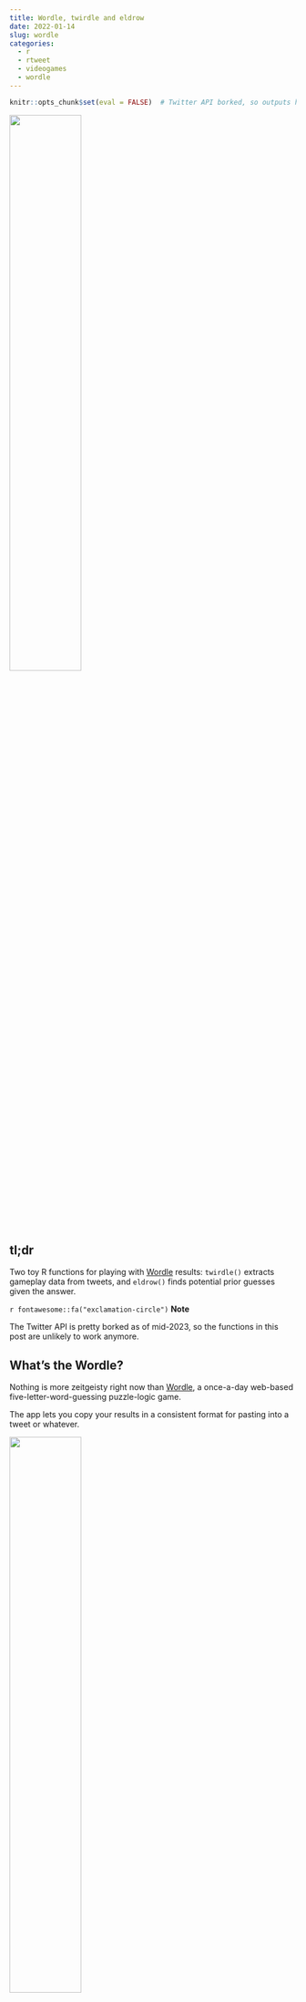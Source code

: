 ```yaml
---
title: Wordle, twirdle and eldrow
date: 2022-01-14
slug: wordle
categories:
  - r
  - rtweet
  - videogames
  - wordle
---
```


```r
knitr::opts_chunk$set(eval = FALSE)  # Twitter API borked, so outputs hardcoded
```

![](resources/werdz.png){fig-alt="Five green squares containing the letters w, e, r, d and z in fancy comic sans." width="50%"}

## tl;dr

Two toy R functions for playing with [Wordle](https://www.powerlanguage.co.uk/wordle/) results: `twirdle()` extracts gameplay data from tweets, and `eldrow()` finds potential prior guesses given the answer.

<div class="tip"> `r fontawesome::fa("exclamation-circle")` <b>Note</b>

The Twitter API is pretty borked as of mid-2023, so the functions in this post are unlikely to work anymore.

</div>

## What's the Wordle?

Nothing is more zeitgeisty right now than [Wordle](https://www.powerlanguage.co.uk/wordle/), a once-a-day web-based five-letter-word-guessing puzzle-logic game.

The app lets you copy your results in a consistent format for pasting into a tweet or whatever. 

![](resources/wordle-result.png){fig-alt="An example results output from Wordle edition 209 that took three attempts. The first row of coloured square emojis is the first guess, showing a letter in the wrong place (yellow) and one in the right place (green). The second guess has two in the wrong place and one correct. The last line shows victory. The black emojis show incorrect guesses." width="50%"}

It begins with a string of meta information, 'Wordle X Y/Z', where X is the edition number, Y is the attempts taken and Z is the maximum allowed guesses. Then there's a grid of coloured emoji squares, where each row represents a guessed word and each emoji a letter.

Green emojis (orange in colorblind mode) represent a letter in the correct place, yellow (blue in colorblind mode) in the wrong place and white for an incorrect letter (or black if playing in dark mode). The emojis obscure your guesses so that people can see how well you did without spoiling the answer.

Folks have already put together some neat R tools, like solvers and ways to play in the console or in other languages. See [mikefc's {wordle} R package](https://github.com/coolbutuseless/wordle) and [Pachá's Shiny app](https://pacha.dev/blog/2022/01/14/shinywordle-a-shiny-app-to-solve-the-game-worldle-and-the-power-of-regular-expressions/), for example. 

## Wordle up

Surprise: I haven't actually played the game.[^manipulate]

But that didn't stop me from writing a couple of modest functions to practice my regex and base-R skills: `twirdle()` and `eldrow()`.[^fndd] 

As ever, I can call them 'toy' functions and get away without proper error-checking and code optimisation.

### twirdle

The consistent Wordle template makes it straightforward to extract people's results from tweets. I've made the `twirdle()` function to do this.[^twitter]

`twirdle()` makes use of regular expressions and functions like `regmatches()` and `regexpr()` to extract: 

* the Wordle `edition` number, e.g. '206'
* the `attempt`s required, e.g. '4', but also failures symbolised with 'X'
* the maximum `allowed` attempts (`max`), i.e. '6'
* whether the user was playing in light or dark `mode`
* whether the user was using `colorblind` mode
* a string of characters representing the emoji `grid`, e.g. `"YG----G-GYGGGGG"`, to symbolise a correct guess (i.e. a `G`reen emoji), a correct letter but in the wrong place (i.e. `Y`ellow), and a miss (`-`)
* the tweet `status_id` so you can visit the original tweets

#### Code

<details><summary>Click for the full `twirdle()` function definition</summary>
```r
twirdle <- function(tweets) {
  
  g   <- "\U1F7E9"
  o   <- "\U1F7E7"
  y   <- "\U1F7E8"
  blu <- "\U1F7E6"
  bla <- "\U2B1B"
  w   <- "\U2B1C"
  
  rx_all   <- paste(g, o, y, blu, bla, w, sep = "|")
  rx_right <- paste(g, o, sep = "|")
  rx_place <- paste(y, blu, sep = "|")
  rx_wrong <- paste(bla, w, sep = "|")
  rx_color <- paste(o, blu, sep = "|")

  tweets$meta <- regexpr(
    "Wordle \\d{1,} [\\d{1}|X]/\\d{1}",
    tweets$text,
    perl = TRUE
  )
  
  tweets$meta <- setNames(
    tweets$meta, 
    ifelse(tweets$meta < 0, FALSE, TRUE)
  )
  
  tweets$meta <- ifelse(
    names(tweets$meta),
    regmatches(tweets$text, tweets$meta),
    NA_character_
  )
  
  tweets <- tweets[!is.na(tweets$meta), ]
  
  tweets$edition <- as.numeric(
    regmatches(
      tweets$meta, 
      regexpr("\\d{1,}", tweets$meta)
    )
  )
  
  tweets$attempts <- regmatches(
    tweets$meta,
    regexpr("[\\d{1}|X](?=/)", tweets$meta, perl = TRUE)
  )
  
  tweets$attempts <- ifelse(
    tweets$attempts == "X",
    NA_character_,
    tweets$attempts
  )
  
  tweets$attempts <- as.numeric(tweets$attempts)
  
  tweets$allowed <- as.numeric(
    regmatches(
      tweets$meta, 
      regexpr("(?<=/)\\d{1}", tweets$meta, perl = TRUE)
    )
  )
  
  tweets$grid <- regmatches(
    tweets$text, 
    gregexpr(rx_all, tweets$text) 
  )
  
  tweets$grid <- lapply(
    tweets$grid, 
    function(x) paste(x, collapse = "")
  )
  
  tweets$colorblind <- ifelse(
    grepl(rx_color, tweets$grid), TRUE, FALSE
  )
  
  tweets$mode <- ifelse(
    grepl(bla, tweets$grid), "dark",
    ifelse(grepl(w, tweets$grid), "light", "unknown")
  )
  
  tweets$grid <- gsub(rx_right, "G", tweets$grid)
  tweets$grid <- gsub(rx_place, "Y", tweets$grid)
  tweets$grid <- gsub(rx_wrong, "-", tweets$grid)
  
  tweets[, c("edition", "attempts", "allowed", "mode",
             "colorblind", "grid", "status_id")]
  
}
```
</details>

I also put the code for the function [in a GitHub Gist](https://gist.github.com/matt-dray/996d066ead78acfaca47c0d37b966e8a).

#### Example

To give an example of `twirdle()` in action, let's first grab a small number of tweets using [the {rtweet} package by Mike Kearney](https://docs.ropensci.org/rtweet/). I think it's best to supply the query string of `search_tweets()` with the word 'Wordle' and at least one white or black emoji (signifying an incorrect letter).[^query]

```r
tweets <- rtweet::search_tweets(
  q = "Wordle \U2B1B OR \U2B1C",
  n = 10,  # return 10 tweets
  include_rts = FALSE  # no retweets
)
```

And now we can pass the returned dataframe of tweets to `twirdle()`. It outputs a row per tweet, but there may be fewer tweets than we asked for because the content doesn't conform to the output provided by Wordle. Sometimes people add their own comments into the results, disrupting the expected format. There's also a Spanish version that has '(ES)' in the meta information that we're going to exclude for our purposes.

Note that anyone who didn't complete the puzzle in six tries gets a score of 'X/6', which is returned as `NA_real_` in the `attempts` column.

```r
twirdle(tweets)
```
```
# A tibble: 7 × 7
  edition attempts allowed mode  colorblind grid                 status_id      
    <dbl>    <dbl>   <dbl> <chr> <lgl>      <chr>                <chr>          
1     213        5       6 light FALSE      GY--YGGG--GGG--GGG-… 14834445690229…
2     213        3       6 dark  FALSE      Y-----YY--GGGGG      14834445680161…
3     213        6       6 dark  FALSE      --Y-----YG-G--G--G-… 14834445678988…
4     213        6       6 light FALSE      -----Y------Y-G-G--… 14834445674540…
5     213       NA       6 light FALSE      ---Y---G-YGGG--GGG-… 14834445662083…
6     213        5       6 dark  FALSE      -G------YYGGG--GGG-… 14834445661120…
7     213        3       6 dark  FALSE      ----Y--GY--GG--GGG-… 14834445648075…
```

You could use this to do a number of things, like calculate the mean number of attempts for each day's puzzle, look for guess patterns at scale, or maybe see whether dark-mode users are more skilled than light-mode users.

### eldrow

Of course, the whole purpose of sharing an encoded emoji grid is to prevent spoilers. No-one reading your result can see the answer or your guesses.

But, if you do know the answer, could you backwards-engineer prior guesses from the emoji grid? 

Introducing `eldrow()`,[^backwards] which does exactly this with some help from [mikefc's {wordle} package](https://github.com/coolbutuseless/wordle) for filtering from the Wordle wordlist.[^cbu]

You pass to it the `answer` and the encoding of the last `guess` in the form `"Y-GY-"`. As per the `twirdle()` output, the characters `G`, `Y` and `-` refer to a letter in the right place, wrong place, or not in the word. The function returns a vector of all the possible words given the `guess` and the `answer`.

One thing it doesn't deal with is whether people are playing in 'hard mode', where 'any revealed hints must be used in subsequent guesses'. I think you could infer if someone was playing this way, but you could never be completely sure.

#### Code

<details><summary>Click for the full `eldrow()` definition</summary>
```r
eldrow <- function(guess, answer, words = wordle::wordle_dict){
  
  answer <- tolower(answer)
  guess <- toupper(guess)
  
  guess_chars <- strsplit(guess, "")[[1]]
  answer_chars <- strsplit(answer, "")[[1]]
  
  exact <- ifelse(guess_chars == "G", answer_chars, ".") |>
    paste0(collapse = "")
  
  wrong_spot <- gsub(
    "\\.", "", ifelse(guess_chars == "Y", answer_chars, ".")
  )
  
  exact_chars <- regmatches(exact, gregexpr("\\w", exact))[[1]]
  correct_chars_table <- table(
    c(exact_chars, wrong_spot[wrong_spot != ""])
  )
  min_count <- as.vector(correct_chars_table)
  names(min_count) <- names(correct_chars_table)
  
  possibles <- wordle::filter_words(
    words, exact, wrong_spot, min_count, min_count
  )
  
  possibles <- possibles[which(possibles != answer)]
  possibles[order(possibles)]
  
}
```
</details>

I also put the code for this [in a GitHub Gist](https://gist.github.com/matt-dray/fe1f236f21abe7d2e4b2a594d5b207e1).

#### Example

So, let's say someone took three attempts at the word 'shirt'[^shirt] and their first and second guesses gave encodings of `"YGG--"` then `"-GGG-"`.

We can start by passing the answer and the encoding for the prior guess.

```r
guess_2 <- eldrow(guess = "-GGG-", answer = "shirt")
guess_2
```
```
 [1] "chirk" "chirl" "chirm" "chiro" "chirp" "chirt" "chiru" "shire" "shirk"
[10] "shirs" "third" "thirl" "whirl" "whirs"
```

Okay, so logicically they could have guessed any of these 14 options before their final, correct guess.

Naturally, we can extrapolate one step further back and infer the earlier potential guesses.

You can iterate over these 14 possible words as the `answer` argument to `eldrow()`, setting the `guess` argument to the encoding for the previous attempt (i.e. `"YGG--"` was the first guess in our example).

```r
guesses_1_2 <- lapply(
  guess_2,
  \(x) eldrow("YGG--", x)
) |> 
  lapply(\(x) x[which(x != "shirt")]) |>
  setNames(guess_2)

str(guesses_1_2)
```
```
List of 14
 $ chirk: chr "thick"
 $ chirl: chr "thick"
 $ chirm: chr "thick"
 $ chiro: chr "thick"
 $ chirp: chr "thick"
 $ chirt: chr "thick"
 $ chiru: chr "thick"
 $ shire: chr [1:22] "chias" "chibs" "chics" "chiks" ...
 $ shirk: chr [1:22] "chias" "chibs" "chics" "chiks" ...
 $ shirs: chr [1:22] "chias" "chibs" "chics" "chiks" ...
 $ third: chr [1:13] "ahint" "chirt" "chits" "shift" ...
 $ thirl: chr [1:13] "ahint" "chirt" "chits" "shift" ...
 $ whirl: chr(0) 
 $ whirs: chr(0)
```

The output is a list with elements containing the potential first guesses and is named for each of the potential second guesses. So, logically, a possible set of guesses by this imaginary person was 'shift' then 'third' then 'shirts'.

Of course, you can eliminate any potential second guesses that failed to yield a potential first guess, like 'whirl' in this example.

You'll also notice a number of the potential first guesses are the same word. The more they appear, the more likely that word is to have been the actual starting guess, I suppose?

```r
words <- c()
for (i in guesses_1_2) {
  words <- c(words, i)
}

counts <- as.data.frame(
  table(words),
  responseName = "n"
)
counts$total <- sum(counts$n)
counts$percent <- round(100 * (counts$n / counts$total), 1)

likeliest <- counts[order(-counts$percent), ]
rownames(likeliest) <- NULL
head(likeliest, 3)
```
```
  words n total percent
1 thick 7    99     7.1
2 chits 5    99     5.1
3 whist 5    99     5.1
```

So, purely on the basis of this frequency, 'thick' was most likely to be the first guess in this contrived example. You might want to consider how likely someone is to actually submit some of these words, given their obscurity.[^thick]

## Hurdle?

I hope you weren't expecting anything more from this post. Maybe consider some meme variants, like [Curdle](https://twitter.com/Hooper_b13/status/1480838944812158977?s=20), [Birdle](https://twitter.com/BebeNeuwirth/status/1479966069469204483?s=20), [Tetris](https://twitter.com/Foone/status/1480643494985146372?s=20), or [this absolute banger](https://twitter.com/AaronChewning/status/1481701906808516610?s=20).

Okay, show's over, you can stop the Wordling now.

## Environment {.appendix}

<details><summary>Session info</summary>
```r
cat("Last rendered:", format(Sys.time(), usetz = TRUE)); sessionInfo()
```
</details>

[^shirt]: No spoilers here. I have no idea if this word has ever been a correct answer in Wordle to date.
[^fndd]: Us pros call this 'function-name driven development', or FNDD. It's very simple, you just choose a funny function name and work backwards from there.
[^backwards]: DO YOU SEE IT IS LIKE 'WORDLE' BACKWARDS? HA HA HA.
[^twitter]: DO YOU SEE IT IS LIKE 'TWITTER' AND 'WORDLE' FUSED TOGETHER, LOL.
[^manipulate]: I am simply manipulating you for clicks.
[^thick]: 'Thick Chitswhist' is a Star Wars Expanded Universe character, I think?
[^cbu]: This is a little manoeuvre I like to call 'mikefc-Driven Development' (MDD). See [a very recent post on this blog ](https://www.rostrum.blog/2021/12/30/gpx3d/) for an example.
[^query]: I initially put five green emoji in the query string, since all successful Wordles end this way. But then you miss out those people who didn't get a correct answer by the sixth guess.
